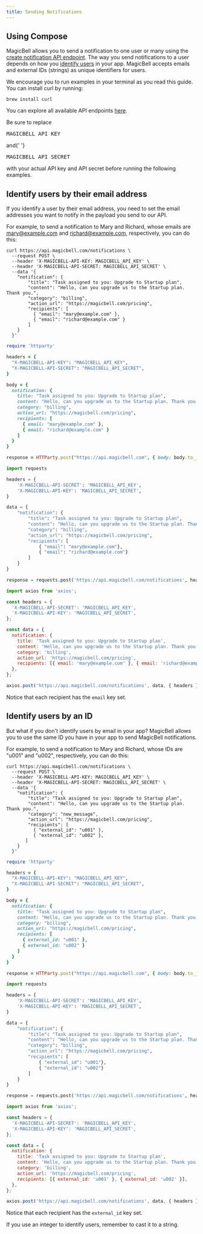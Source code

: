 ```yaml
---
title: Sending Notifications
---
```


## Using Compose

MagicBell allows you to send a notification to one user or many using the [create notification API endpoint](/docs/rest-api/reference#operation/create-notification). The way you send notifications to a user depends on how you [identify users](/docs/choosing-an-identifier) in your app. MagicBell accepts emails and external IDs (strings) as unique identifiers for users.

We encourage you to run examples in your terminal as you read this guide. You can install curl by running:

```shell hideHeader
brew install curl
```

You can explore all available API endpoints [here](/docs/rest-api/reference).

<Note>
  Be sure to replace <pre style={{ display: 'inline' }}>MAGICBELL_API_KEY</pre> and{' '}
  <pre style={{ display: 'inline' }}>MAGICBELL_API_SECRET</pre> with your actual API key
  and API secret before running the following examples.
</Note>

## Identify users by their email address

If you identify a user by their email address, you need to set the email addresses you want to notify in the payload you send to our API.

For example, to send a notification to Mary and Richard, whose emails are mary@example.com and richard@example.com, respectively, you can do this:

<Tabs>

```curl title=cURL hideHeader noTopBorderRadius
curl https://api.magicbell.com/notifications \
  --request POST \
  --header 'X-MAGICBELL-API-KEY: MAGICBELL_API_KEY' \
  --header 'X-MAGICBELL-API-SECRET: MAGICBELL_API_SECRET' \
  --data '{
    "notification": {
        "title": "Task assigned to you: Upgrade to Startup plan",
        "content": "Hello, can you upgrade us to the Startup plan. Thank you.",
        "category": "billing",
        "action_url": "https://magicbell.com/pricing",
        "recipients": [
          { "email": "mary@example.com" },
          { "email": "richard@example.com" }
        ]
    }
  }'
```

```ruby title=RUBY hideHeader noTopBorderRadius
require 'httparty'

headers = {
  "X-MAGICBELL-API-KEY": "MAGICBELL_API_KEY",
  "X-MAGICBELL-API-SECRET": "MAGICBELL_API_SECRET",
}

body = {
  notification: {
    title: "Task assigned to you: Upgrade to Startup plan",
    content: "Hello, can you upgrade us to the Startup plan. Thank you.",
    category: "billing",
    action_url: "https://magicbell.com/pricing",
    recipients: [
      { email: "mary@example.com" },
      { email: "richard@example.com" }
    ]
  }
}

response = HTTParty.post("https://api.magicbell.com", { body: body.to_json, headers: headers })
```

```python title=PYTHON hideHeader noTopBorderRadius
import requests

headers = {
    'X-MAGICBELL-API-SECRET': 'MAGICBELL_API_KEY',
    'X-MAGICBELL-API-KEY': 'MAGICBELL_API_SECRET',
}

data = {
    "notification": {
        "title": "Task assigned to you: Upgrade to Startup plan",
        "content": "Hello, can you upgrade us to the Startup plan. Thank you.",
        "category": "billing",
        "action_url": "https://magicbell.com/pricing",
        "recipients": [
            { "email": "mary@example.com"},
            { "email": "richard@example.com"}
        ]
    }
}

response = requests.post('https://api.magicbell.com/notifications', headers=headers, json=data)
```

```javascript title=JAVASCRIPT hideHeader noTopBorderRadius
import axios from 'axios';

const headers = {
  'X-MAGICBELL-API-SECRET': 'MAGICBELL_API_KEY',
  'X-MAGICBELL-API-KEY': 'MAGICBELL_API_SECRET',
};

const data = {
  notification: {
    title: 'Task assigned to you: Upgrade to Startup plan',
    content: 'Hello, can you upgrade us to the Startup plan. Thank you.',
    category: 'billing',
    action_url: 'https://magicbell.com/pricing',
    recipients: [{ email: 'mary@example.com' }, { email: 'richard@example.com' }],
  },
};

axios.post('https://api.magicbell.com/notifications', data, { headers });
```

</Tabs>

Notice that each recipient has the `email` key set.

## Identify users by an ID

But what if you don't identify users by email in your app? MagicBell allows you to use the same ID you have in your app to send MagicBell notifications.

For example, to send a notification to Mary and Richard, whose IDs are "u001" and "u002", respectively, you can do this:

<Tabs>

```curl title=cURL hideHeader noTopBorderRadius
curl https://api.magicbell.com/notifications \
  --request POST \
  --header 'X-MAGICBELL-API-KEY: MAGICBELL_API_KEY' \
  --header 'X-MAGICBELL-API-SECRET: MAGICBELL_API_SECRET' \
  --data '{
    "notification": {
        "title": "Task assigned to you: Upgrade to Startup plan",
        "content": "Hello, can you upgrade us to the Startup plan. Thank you.",
        "category": "new_message",
        "action_url": "https://magicbell.com/pricing",
        "recipients": [
          { "external_id": "u001" },
          { "external_id": "u002" },
       ]
    }
  }'
```

```ruby title=RUBY hideHeader noTopBorderRadius
require 'httparty'

headers = {
  "X-MAGICBELL-API-KEY": "MAGICBELL_API_KEY",
  "X-MAGICBELL-API-SECRET": "MAGICBELL_API_SECRET",
}

body = {
  notification: {
    title: "Task assigned to you: Upgrade to Startup plan",
    content: "Hello, can you upgrade us to the Startup plan. Thank you.",
    category: "billing",
    action_url: "https://magicbell.com/pricing",
    recipients: [
      { external_id: "u001" },
      { external_id: "u002" }
    ]
  }
}

response = HTTParty.post("https://api.magicbell.com", { body: body.to_json, headers: headers })
```

```python title=PYTHON hideHeader noTopBorderRadius
import requests

headers = {
    'X-MAGICBELL-API-SECRET': 'MAGICBELL_API_KEY',
    'X-MAGICBELL-API-KEY': 'MAGICBELL_API_SECRET',
}

data = {
    "notification": {
        "title": "Task assigned to you: Upgrade to Startup plan",
        "content": "Hello, can you upgrade us to the Startup plan. Thank you.",
        "category": "billing",
        "action_url": "https://magicbell.com/pricing",
        "recipients": [
            { "external_id": "u001"},
            { "external_id": "u002"}
        ]
    }
}

response = requests.post('https://api.magicbell.com/notifications', headers=headers, json=data)
```

```javascript title=JAVASCRIPT hideHeader noTopBorderRadius
import axios from 'axios';

const headers = {
  'X-MAGICBELL-API-SECRET': 'MAGICBELL_API_KEY',
  'X-MAGICBELL-API-KEY': 'MAGICBELL_API_SECRET',
};

const data = {
  notification: {
    title: 'Task assigned to you: Upgrade to Startup plan',
    content: 'Hello, can you upgrade us to the Startup plan. Thank you.',
    category: 'billing',
    action_url: 'https://magicbell.com/pricing',
    recipients: [{ external_id: 'u001' }, { external_id: 'u002' }],
  },
};

axios.post('https://api.magicbell.com/notifications', data, { headers });
```

</Tabs>

Notice that each recipient has the `external_id` key set.

<Note>If you use an integer to identify users, remember to cast it to a string.</Note>
